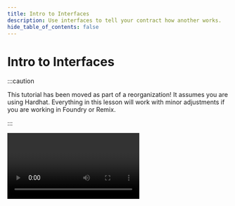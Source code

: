```yaml
---
title: Intro to Interfaces
description: Use interfaces to tell your contract how another works.
hide_table_of_contents: false
---
```


# Intro to Interfaces

:::caution

This tutorial has been moved as part of a reorganization! It assumes you are using Hardhat. Everything in this lesson will work with minor adjustments if you are working in Foundry or Remix.

:::


<Video videoId='877151475' title='Intro to Interfaces' />
